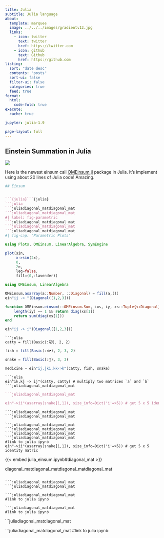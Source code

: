 ```yaml
---
title: Julia
subtitle: Julia language
about:
  template: marquee
  image: ../../../images/gradientv12.jpg 
  links:
    - icon: twitter
      text: twitter
      href: https://twitter.com
    - icon: github
      text: Github
      href: https://github.com
listing:
  sort: "date desc"
  contents: "posts"
  sort-ui: false
  filter-ui: false
  categories: true
  feed: true
format:
  html:
    code-fold: true
execute: 
  cache: true

jupyter: julia-1.9

page-layout: full
---
```


## Einstein Summation in Julia
![](../../../images/code3.png)

Here is the newest einsum call [OMEinsum.jl](https://github.com/under-Peter/OMEinsum.jl) package in Julia. It's implement using about 20 lines of Julia code! Amazing.

```julia

## Einsum 


```{julia}```{julia}
```julia
```juliadiagonal_matdiagonal_mat
```juliadiagonal_matdiagonal_mat
#| label: fig-parametric
```juliadiagonal_matdiagonal_mat
```juliadiagonal_matdiagonal_mat
```juliadiagonal_matdiagonal_mat
#| fig-cap: "Parametric Plots"

using Plots, OMEinsum, LinearAlgebra, SymEngine

plot(sin, 
     x->sin(2x), 
     0, 
     2π, 
     leg=false, 
     fill=(0,:lavender))

```
```julia

using OMEinsum, LinearAlgebra

OMEinsum.asarray(a::Number, ::Diagonal) = fill(a,())
ein"ij -> "(Diagonal([1,2,3]))

function OMEinsum.einsum(::OMEinsum.Sum, ixs, iy, xs::Tuple{<:Diagonal}, size_dict::Dict)
    length(iy) == 1 && return diag(xs[1])
    return sum(diag(xs[1]))
end
```
```julia

ein"ij -> i"(Diagonal([1,2,3]))

```
```juliadiagonal_matdiagonal_mat
```julia
catty = fill(Basic(:🐱), 2, 2)
```

```julia
fish = fill(Basic(:🐟), 2, 3, 2)
```

```julia
snake = fill(Basic(:🐍), 3, 3)
```

```julia

medicine = ein"ij,jki,kk->k"(catty, fish, snake)
```

```juliadiagonal_matdiagonal_mat
```julia
ein"ik,kj -> ij"(catty, catty) # multiply two matrices `a` and `b`
```juliadiagonal_matdiagonal_mat
```

```julia
```juliadiagonal_matdiagonal_mat

ein"->ii"(asarray(snake[1,1]), size_info=Dict('i'=>5)) # get 5 x 5 identity matrix

```
```juliadiagonal_matdiagonal_mat
```juliadiagonal_matdiagonal_mat
```juliadiagonal_matdiagonal_mat

```juliadiagonal_matdiagonal_mat
```juliadiagonal_matdiagonal_mat
```juliadiagonal_matdiagonal_mat
```juliadiagonal_matdiagonal_mat
#link to julia ipynb
ein"->ii"(asarray(snake[1,1]), size_info=Dict('i'=>5)) # get 5 x 5 identity matrix
```
{{< embed julia_einsum.ipynb#diagonal_mat >}}


diagonal_matdiagonal_matdiagonal_matdiagonal_mat
```

```juliadiagonal_matdiagonal_mat
```juliadiagonal_matdiagonal_mat

```juliadiagonal_matdiagonal_mat
#link to julia ipynb
```

```juliadiagonal_matdiagonal_mat
```juliadiagonal_matdiagonal_mat
#link to julia ipynb
```
```juliadiagonal_matdiagonal_mat

```juliadiagonal_matdiagonal_mat
#link to julia ipynb